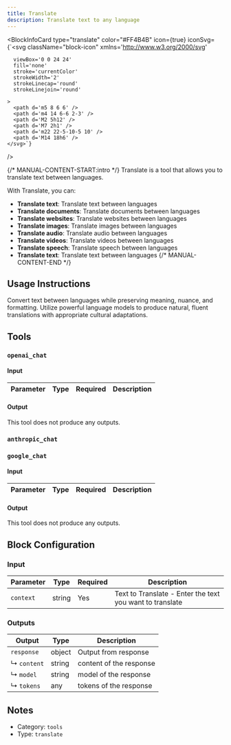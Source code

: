 ```yaml
---
title: Translate
description: Translate text to any language
---
```



<BlockInfoCard 
  type="translate"
  color="#FF4B4B"
  icon={true}
  iconSvg={`<svg className="block-icon"
      xmlns='http://www.w3.org/2000/svg'
      
      
      viewBox='0 0 24 24'
      fill='none'
      stroke='currentColor'
      strokeWidth='2'
      strokeLinecap='round'
      strokeLinejoin='round'
      
    >
      <path d='m5 8 6 6' />
      <path d='m4 14 6-6 2-3' />
      <path d='M2 5h12' />
      <path d='M7 2h1' />
      <path d='m22 22-5-10-5 10' />
      <path d='M14 18h6' />
    </svg>`}
/>

{/* MANUAL-CONTENT-START:intro */}
Translate is a tool that allows you to translate text between languages.

With Translate, you can:

- **Translate text**: Translate text between languages
- **Translate documents**: Translate documents between languages
- **Translate websites**: Translate websites between languages
- **Translate images**: Translate images between languages
- **Translate audio**: Translate audio between languages
- **Translate videos**: Translate videos between languages
- **Translate speech**: Translate speech between languages
- **Translate text**: Translate text between languages
{/* MANUAL-CONTENT-END */}


## Usage Instructions

Convert text between languages while preserving meaning, nuance, and formatting. Utilize powerful language models to produce natural, fluent translations with appropriate cultural adaptations.



## Tools

### `openai_chat`

#### Input

| Parameter | Type | Required | Description |
| --------- | ---- | -------- | ----------- |

#### Output

This tool does not produce any outputs.

### `anthropic_chat`


### `google_chat`

#### Input

| Parameter | Type | Required | Description |
| --------- | ---- | -------- | ----------- |

#### Output

This tool does not produce any outputs.



## Block Configuration

### Input

| Parameter | Type | Required | Description | 
| --------- | ---- | -------- | ----------- | 
| `context` | string | Yes | Text to Translate - Enter the text you want to translate |



### Outputs

| Output | Type | Description |
| ------ | ---- | ----------- |
| `response` | object | Output from response |
| ↳ `content` | string | content of the response |
| ↳ `model` | string | model of the response |
| ↳ `tokens` | any | tokens of the response |


## Notes

- Category: `tools`
- Type: `translate`
